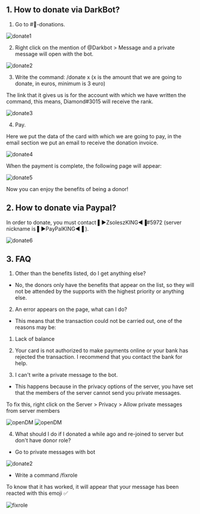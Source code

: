 ## 1. How to donate via DarkBot?

1. Go to #🏧-donations.

![donate1](public/donate1.png)

2. Right click on the mention of @Darkbot > Message and a private message will open with the bot.

![donate2](public/donate2.gif)

3. Write the command: /donate x  (x is the amount that we are going to donate, in euros, minimum is 3 euro)

The link that it gives us is for the account with which we have written the command, this means, Diamond#3015 will receive the rank.

![donate3](public/donate3.gif)

4. Pay.

Here we put the data of the card with which we are going to pay, in the email section we put an email to receive the donation invoice.

![donate4](public/donate4.png)

When the payment is complete, the following page will appear:

![donate5](public/donate5.png)

Now you can enjoy the benefits of being a donor!

## 2. How to donate via Paypal?

In order to donate, you must contact ▌►ZsoleszKING◄▐#5972 (server nickname is ▌►PayPalKING◄▐ ).

![donate6](public/donate6.png)

## 3. FAQ
1. Other than the benefits listed, do I get anything else?

- No, the donors only have the benefits that appear on the list, so they will not be attended by the supports with the highest priority or anything else.

2. An error appears on the page, what can I do?

- This means that the transaction could not be carried out, one of the reasons may be:
 1. Lack of balance
 2. Your card is not authorized to make payments online or your bank has rejected the transaction. I recommend that you contact the bank for help.

3. I can't write a private message to the bot.

- This happens because in the privacy options of the server, you have set that the members of the server cannot send you private messages.

To fix this, right click on the Server > Privacy > Allow private messages from server members

![openDM](public/openDM1.png)
![openDM](public/openDM2.png)

4. What should I do if I donated a while ago and re-joined to server but don't have donor role?

- Go to private messages with bot

![donate2](public/donate2.gif)

- Write a command /fixrole

To know that it has worked, it will appear that your message has been reacted with this emoji ✅

![fixrole](public/fixrole.png)